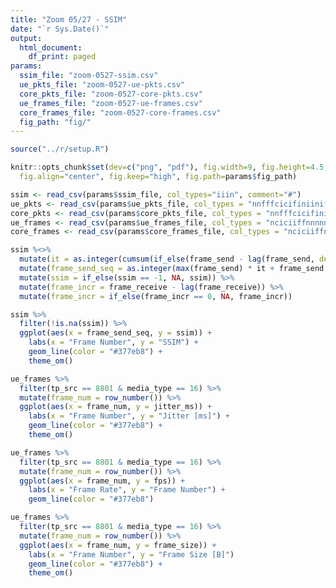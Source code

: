 ```yaml
---
title: "Zoom 05/27 - SSIM"
date: "`r Sys.Date()`"
output:
  html_document:
    df_print: paged
params:
  ssim_file: "zoom-0527-ssim.csv"
  ue_pkts_file: "zoom-0527-ue-pkts.csv"
  core_pkts_file: "zoom-0527-core-pkts.csv"
  ue_frames_file: "zoom-0527-ue-frames.csv"
  core_frames_file: "zoom-0527-core-frames.csv"
  fig_path: "fig/"
---
```


```R
source("../r/setup.R")

knitr::opts_chunk$set(dev=c("png", "pdf"), fig.width=9, fig.height=4.5,
  fig.align="center", fig.keep="high", fig.path=params$fig_path) 
```

```r
ssim <- read_csv(params$ssim_file, col_types="iiin", comment="#")
ue_pkts <- read_csv(params$ue_pkts_file, col_types = "nnfffcicifiniiniff")
core_pkts <- read_csv(params$core_pkts_file, col_types = "nnfffcicifiniiniff")
ue_frames <- read_csv(params$ue_frames_file, col_types = "nciciiffnnnnniiiin")
core_frames <- read_csv(params$core_frames_file, col_types = "nciciiffnnnnniiiin")
```

```r
ssim %<>%
  mutate(it = as.integer(cumsum(if_else(frame_send - lag(frame_send, default = 0) < -100, 1, 0)))) %>%
  mutate(frame_send_seq = as.integer(max(frame_send) * it + frame_send + if_else(it > 0, 1, 0))) %>%
  mutate(ssim = if_else(ssim == -1, NA, ssim)) %>%
  mutate(frame_incr = frame_receive - lag(frame_receive)) %>%
  mutate(frame_incr = if_else(frame_incr == 0, NA, frame_incr))
```

```r
ssim %>%
  filter(!is.na(ssim)) %>%
  ggplot(aes(x = frame_send_seq, y = ssim)) +
    labs(x = "Frame Number", y = "SSIM") +
    geom_line(color = "#377eb8") +
    theme_om()
```
```r
ue_frames %>%
  filter(tp_src == 8801 & media_type == 16) %>%
  mutate(frame_num = row_number()) %>%
  ggplot(aes(x = frame_num, y = jitter_ms)) +
    labs(x = "Frame Number", y = "Jitter [ms]") +
    geom_line(color = "#377eb8") +
    theme_om()
```



```r
ue_frames %>%
  filter(tp_src == 8801 & media_type == 16) %>%
  mutate(frame_num = row_number()) %>%
  ggplot(aes(x = frame_num, y = fps)) +
    labs(x = "Frame Rate", y = "Frame Number") +
    geom_line(color = "#377eb8")
```

```r
ue_frames %>%
  filter(tp_src == 8801 & media_type == 16) %>%
  mutate(frame_num = row_number()) %>%
  ggplot(aes(x = frame_num, y = frame_size)) +
    labs(x = "Frame Number", y = "Frame Size [B]")
    geom_line(color = "#377eb8") +
    theme_om()
```

